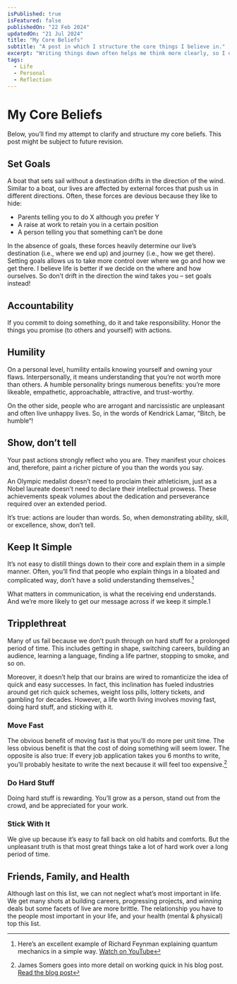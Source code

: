 ```yaml
---
isPublished: true
isFeatured: false
publishedOn: "22 Feb 2024"
updatedOn: "21 Jul 2024"
title: "My Core Beliefs"
subtitle: "A post in which I structure the core things I believe in."
excerpt: "Writing things down often helps me think more clearly, so I decided to write down and structure the fundamental things I believe in."
tags:
  - Life
  - Personal
  - Reflection
---
```



# My Core Beliefs

Below, you’ll find my attempt to clarify and structure my core beliefs. This post might be subject to future revision.

## Set Goals

A boat that sets sail without a destination drifts in the direction of the wind. Similar to a boat, our lives are affected by external 
forces that push us in different directions. Often, these forces are devious because they like to hide:

- Parents telling you to do X although you prefer Y
- A raise at work to retain you in a certain position
- A person telling you that something can’t be done

In the absence of goals, these forces heavily determine our live’s destination (i.e., where we end up) and journey (i.e., how we get there). 
Setting goals allows us to take more control over where we go and how we get there. I believe life is better if we decide on the where and
how ourselves. So don’t drift in the direction the wind takes you – set goals instead!

## Accountability

If you commit to doing something, do it and take responsibility. Honor the things you promise (to others and yourself) with actions.

## Humility

On a personal level, humility entails knowing yourself and owning your flaws. Interpersonally, it means understanding that 
you’re not worth more than others. A humble personality brings numerous benefits: you’re more likeable, empathetic, approachable, 
attractive, and trust-worthy.

On the other side, people who are arrogant and narcissistic are unpleasant and often live unhappy lives. 
So, in the words of Kendrick Lamar, “Bitch, be humble“!

## Show, don’t tell

Your past actions strongly reflect who you are. They manifest your choices and, therefore, paint a richer picture of you than the words you say.

An Olympic medalist doesn’t need to proclaim their athleticism, just as a Nobel laureate doesn’t need to declare their intellectual prowess.
These achievements speak volumes about the dedication and perseverance required over an extended period.

It’s true: actions are louder than words. So, when demonstrating ability, skill, or excellence, show, don’t tell.

## Keep It Simple
It’s not easy to distill things down to their core and explain them in a simple manner. Often, you’ll 
find that people who explain things in a bloated and complicated way, don’t have a solid understanding themselves.[^1]

What matters in communication, is what the receiving end understands. And we’re more likely to get our message across if we keep it simple.1

## Tripplethreat

Many of us fail because we don’t push through on hard stuff for a prolonged period of time. This includes getting in shape, 
switching careers, building an audience, learning a language, finding a life partner, stopping to smoke, and so on.

Moreover, it doesn’t help that our brains are wired to romanticize the idea of quick and easy successes. In fact, this inclination 
has fueled industries around get rich quick schemes, weight loss pills, lottery tickets, and gambling for decades. However, a life worth living 
involves moving fast, doing hard stuff, and sticking with it.

### Move Fast

The obvious benefit of moving fast is that you’ll do more per unit time. The less obvious benefit is that the 
cost of doing something will seem lower. The opposite is also true: If every job application takes you 6 months to write, you’ll probably 
hesitate to write the next because it will feel too expensive.[^2]

### Do Hard Stuff

Doing hard stuff is rewarding. You’ll grow as a person, stand out from the crowd, and be appreciated for your work.

### Stick With It

We give up because it’s easy to fall back on old habits and comforts. But the unpleasant truth is that most great 
things take a lot of hard work over a long period of time.

## Friends, Family, and Health

Although last on this list, we can not neglect what’s most important in life. We get many shots at building careers, progressing projects, 
and winning deals but some facets of live are more brittle. The relationship you have to the people most important in your life, and your health
(mental & physical) top this list.

[^1]: Here’s an excellent example of Richard Feynman explaining quantum mechanics in a simple way. [Watch on YouTube](https://www.youtube.com/watch?v=ZcpwnozMh2U)

[^2]: James Somers goes into more detail on working quick in his blog post. [Read the blog post](https://jsomers.net/blog/speed-matters)